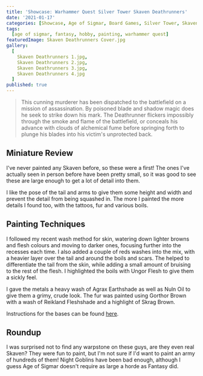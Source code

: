```yaml
---
title: 'Showcase: Warhammer Quest Silver Tower Skaven Deathrunners'
date: '2021-01-17'
categories: [Showcase, Age of Sigmar, Board Games, Silver Tower, Skaven]
tags:
  [age of sigmar, fantasy, hobby, painting, warhammer quest]
featuredImage: Skaven Deathrunners Cover.jpg
gallery:
  [
    Skaven Deathrunners 1.jpg,
    Skaven Deathrunners 2.jpg,
    Skaven Deathrunners 3.jpg,
    Skaven Deathrunners 4.jpg
  ]
published: true
---
```


> This cunning murderer has been dispatched to the battlefield on a mission of assassination. By poisoned blade and
> shadow magic does he seek to strike down his mark. The Deathrunner flickers impossibly through the smoke and flame
> of the battlefield, or conceals his advance with clouds of alchemical fume before springing forth to plunge his blades
> into his victim's unprotected back.

## Miniature Review

I've never painted any Skaven before, so these were a first! The ones I've actually seen in person before have been
pretty small, so it was good to see these are large enough to get a lot of detail into them.

I like the pose of the tail and arms to give them some height and width and prevent the detail from being squashed in.
The more I painted the more details I found too, with the tattoos, fur and various boils.

## Painting Techniques

I followed my recent wash method for skin, watering down lighter browns and flesh colours and moving to darker ones,
focusing further into the recesses each time. I also added a couple of reds washes into the mix, with a heavier layer
over the tail and around the boils and scars. The helped to differentiate the tail from the skin, while adding a small
amount of bruising to the rest of the flesh. I highlighted the boils with Ungor Flesh to give them a sickly feel.

I gave the metals a heavy wash of Agrax Earthshade as well as Nuln Oil to give them a grimy, crude look. The fur was
painted using Gorthor Brown with a wash of Reikland Fleshshade and a highlight of Skrag Brown.

Instructions for the bases can be found [here](/showcase/board-games/silver-tower/kairic-acolytes/).

## Roundup

I was surprised not to find any warpstone on these guys, are they even real Skaven? They were fun to paint, but I'm not
sure if I'd want to paint an army of hundreds of them! Night Goblins have been bad enough, although I guess Age of
Sigmar doesn't require as large a horde as Fantasy did.
